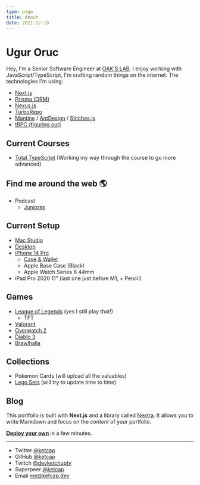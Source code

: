 ```yaml
---
type: page
title: About
date: 2021-12-18
---
```


# Ugur Oruc

Hey, I'm a Senior Software Engineer at [OAK'S LAB](https://www.oakslab.com). I enjoy working with JavaScript/TypeScript, I'm crafting random things on the internet.
The technologies I'm using:

- [Next.js](https://nextjs.org/)
- [Prisma (ORM)](https://www.prisma.io/)
- [Nexus.js](https://nexusjs.org/)
- [TurboRepo](https://turbo.build/)
- [Mantine](https://mantine.dev) / [AntDesign](https://ant.design/) / [Stitches.js](https://stitches.dev/)
- [tRPC (figuring out)](https://trpc.io/)

## Current Courses

- [Total TypeScript](https://www.totaltypescript.com/) (Working my way through the course to go more advanced)

## Find me around the web 🌎

- Podcast
  - [Juniorss](https://www.youtube.com/watch?v=kM6ougwHrcc)

## Current Setup

- [Mac Studio](https://www.apple.com/mac-studio/)
- [Desktop](https://mysetup.co/setups/view/255506092)
- [iPhone 14 Pro](https://www.apple.com/iphone-14-pro/)
  - [Case & Wallet](https://www.moft.us/products/iphone-charging-stand?variant=39942474727511)
  - Apple Base Case (Black)
  - Apple Watch Series 6 44mm
- iPad Pro 2020 11" (last one just before M1, + Pencil)

## Games

- [League of Legends](https://www.leagueoflegends.com/en-us/) (yes I still play that!)
  - TFT
- [Valorant](https://playvalorant.com/en-us/)
- [Overwatch 2](https://playoverwatch.com/en-us/)
- [Diablo 3](https://www.diablo3.com/en-us/)
- [Brawlhalla](https://www.brawlhalla.com/)

## Collections

- Pokemon Cards (will upload all the valuables)
- [Lego Sets](https://photos.app.goo.gl/bstkzVz5PQ9ue6LUA) (will try to update time to time)

## Blog

This portfolio is built with **Next.js** and a library called [Nextra](https://nextra.vercel.app/). It allows you to write Markdown and focus on the _content_ of your portfolio.

[**Deploy your own**](https://vercel.com/new/git/external?repository-url=https://github.com/vercel-solutions/nextjs-portfolio-starter&project-name=portfolio&repository-name=portfolio) in a few minutes.

---

- Twitter [@ketcap](https://twitter.com/uur_oruc)
- GitHub [@ketcap](https://github.com/ketcap)
- Twitch [@devketchuptv](https://twitch.tv/devketchuptv)
- Superpeer [@ketcap](https://superpeer.com/ketcap)
- Email [me@ketcap.dev](mailto:me@ketcap.dev)
